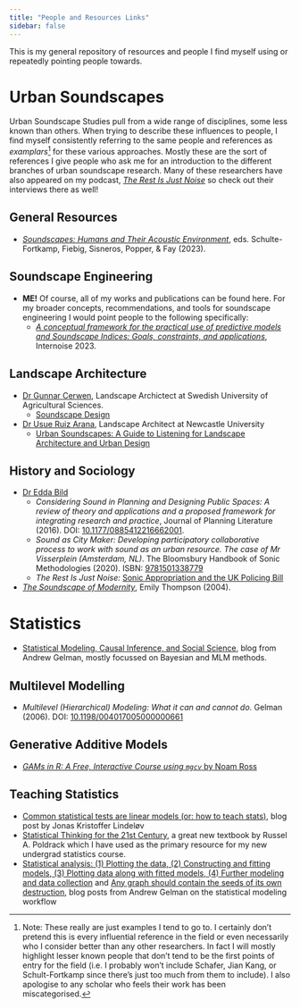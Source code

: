 ```yaml
---
title: "People and Resources Links"
sidebar: false
---
```


This is my general repository of resources and people I find myself using or repeatedly pointing people towards. 

# Urban Soundscapes

Urban Soundscape Studies pull from a wide range of disciplines, some less known than others. When trying to describe these influences to people, I find myself consistently referring to the same people and references as *examplars*^[Note: These really are just examples I tend to go to. I certainly don't pretend this is every influential reference in the field or even necessarily who I consider better than any other researchers. In fact I will mostly highlight lesser known people that don't tend to be the first points of entry for the field (i.e. I probably won't include Schafer, Jian Kang, or Schult-Fortkamp since there's just too much from them to include). I also apologise to any scholar who feels their work has been miscategorised.] for these various approaches. Mostly these are the sort of references I give people who ask me for an introduction to the different branches of urban soundscape research. Many of these researchers have also appeared on my podcast, [*The Rest Is Just Noise*](https://www.justnoisepod.com/) so check out their interviews there as well!

## General Resources

- [*Soundscapes: Humans and Their Acoustic Environment*](https://link.springer.com/book/10.1007/978-3-031-22779-0), eds. Schulte-Fortkamp, Fiebig, Sisneros, Popper, & Fay (2023).

## Soundscape Engineering

- **ME!** Of course, all of my works and publications can be found here. For my broader concepts, recommendations, and tools for soundscape engineering I would point people to the following specifically:
  - [*A conceptual framework for the practical use of predictive models and Soundscape Indices: Goals, constraints, and applications*](https://www.researchgate.net/profile/Andrew-Mitchell-18/publication/375516282_A_conceptual_framework_for_the_practical_use_of_predictive_models_and_Soundscape_Indices_Goals_constraints_and_applications/links/654ceaface88b87031d8a7cb/A-conceptual-framework-for-the-practical-use-of-predictive-models-and-Soundscape-Indices-Goals-constraints-and-applications.pdf), Internoise 2023. 

## Landscape Architecture

- [Dr Gunnar Cerwen](https://www.slu.se/cv/gunnar-cerwen/), Landscape Archictect at Swedish University of Agricultural Sciences.
  - [Soundscape Design](https://soundscapedesign.info/about-us/)
- [Dr Usue Ruiz Arana](https://www.ncl.ac.uk/apl/people/profile/usueruiz-arana.html), Landscape Architect at Newcastle University
  - [Urban Soundscapes: A Guide to Listening for Landscape Architecture and Urban Design](https://www.routledge.com/Urban-Soundscapes-A-Guide-to-Listening-for-Landscape-Architecture-and-Urban-Design/RuizArana/p/book/9781032065946)

## History and Sociology

- [Dr Edda Bild](https://iwh.on.ca/people/edda-bild)
  - *Considering Sound in Planning and Designing Public Spaces: A review of theory and applications and a proposed framework for integrating research and practice*, Journal of Planning Literature (2016). DOI: [10.1177/0885412216662001](https://doi.org/10.1177/0885412216662001).
  - *Sound as City Maker: Developing participatory collaborative process to work with sound as an urban resource. The case of Mr Visserplein (Amsterdam, NL)*. The Bloomsbury Handbook of Sonic Methodologies (2020). ISBN: [9781501338779](https://www.bloomsbury.com/uk/bloomsbury-handbook-of-sonic-methodologies-9781501338779/)
  - *The Rest Is Just Noise:* [Sonic Appropriation and the UK Policing Bill](https://www.justnoisepod.com/1438372/8195656-sonic-appropriation-and-the-uk-policing-bill-with-edda-bild)
- [*The Soundscape of Modernity*](https://mitpress.mit.edu/9780262701068/), Emily Thompson (2004).

# Statistics

- [Statistical Modeling, Causal Inference, and Social Science](https://statmodeling.stat.columbia.edu/), blog from Andrew Gelman, mostly focussed on Bayesian and MLM methods.

## Multilevel Modelling

- *Multilevel (Hierarchical) Modeling: What it can and cannot do*. Gelman (2006). DOI: [10.1198/004017005000000661](http://www.stat.columbia.edu/~gelman/research/published/multi2.pdf)

## Generative Additive Models

- [*GAMs in R: A Free, Interactive Course using `mgcv`* by Noam Ross](https://noamross.github.io/gams-in-r-course/)

## Teaching Statistics

- [Common statistical tests are linear models (or: how to teach stats)](https://lindeloev.github.io/tests-as-linear/#9_teaching_materials_and_a_course_outline), blog post by Jonas Kristoffer Lindeløv
- [Statistical Thinking for the 21st Century](https://statsthinking21.github.io/statsthinking21-core-site/index.html), a great new textbook by Russel A. Poldrack which I have used as the primary resource for my new undergrad statistics course.
- [Statistical analysis: (1) Plotting the data, (2) Constructing and fitting models, (3) Plotting data along with fitted models, (4) Further modeling and data collection](https://statmodeling.stat.columbia.edu/2023/02/11/statistical-analysis-1-plotting-the-data-2-constructing-and-fitting-models-3-plotting-data-along-with-fitted-models-4-further-modeling-and-data-collection/) and [Any graph should contain the seeds of its own destruction](https://statmodeling.stat.columbia.edu/2021/05/06/any-graph-should-contain-the-seeds-of-its-own-destruction/), blog posts from Andrew Gelman on the statistical modeling workflow
